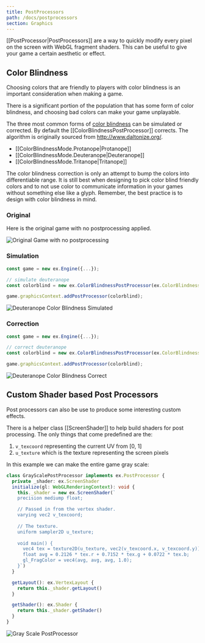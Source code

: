 ```yaml
---
title: PostProcessors
path: /docs/postprocessors
section: Graphics
---
```


[[PostProcessor|PostProcessors]] are a way to quickly modify every pixel on the screen with WebGL fragment shaders. This can be useful to give your game a certain aesthetic or effect.

## Color Blindness

Choosing colors that are friendly to players with color blindness is an important consideration when making a game.

There is a significant portion of the population that has some form of color blindness,
and choosing bad colors can make your game unplayable.

The three most common forms of [color blindness](https://en.wikipedia.org/wiki/Color_blindness) can be simulated or corrected. By default the [[ColorBlindnessPostProcessor]] corrects. The algorithm is originally sourced from http://www.daltonize.org/.

- [[ColorBlindnessMode.Protanope|Protanope]]
- [[ColorBlindnessMode.Deuteranope|Deuteranope]]
- [[ColorBlindnessMode.Tritanope|Tritanope]]

<Note>

The color blindness correction is only an attempt to bump the colors into differentiable range. It is still best when designing to pick color blind friendly colors and to not use color to communicate information in your games without something else like a glyph. Remember, the best practice is to design with color blindness in mind.

</Note>

### Original

Here is the original game with no postprocessing applied.

![Original Game with no postprocessing](postprocessors/original.png)

### Simulation

```typescript
const game = new ex.Engine({...});

// simulate deuteranope
const colorblind = new ex.ColorBlindnessPostProcessor(ex.ColorBlindnessMode.Deuteranope, true);

game.graphicsContext.addPostProcessor(colorblind);

```

![Deuteranope Color Blindness Simulated](postprocessors/simulate.png)

### Correction

```typescript
const game = new ex.Engine({...});

// correct deuteranope
const colorblind = new ex.ColorBlindnessPostProcessor(ex.ColorBlindnessMode.Deuteranope);

game.graphicsContext.addPostProcessor(colorblind);

```

![Deuteranope Color Blindness Correct](postprocessors/correct.png)

## Custom Shader based Post Processors

Post processors can also be use to produce some interesting custom effects.

There is a helper class [[ScreenShader]] to help build shaders for post processing. The only things that come predefined are the:

1.  `v_texcoord` representing the current UV from [0, 1]
2.  `u_texture` which is the texture representing the screen pixels

In this example we can make the entire game gray scale:

```typescript
class GrayScalePostProcessor implements ex.PostProcessor {
  private _shader: ex.ScreenShader
  initialize(gl: WebGLRenderingContext): void {
    this._shader = new ex.ScreenShader(`
    precision mediump float;

    // Passed in from the vertex shader.
    varying vec2 v_texcoord;
    
    // The texture.
    uniform sampler2D u_texture;
    
    void main() {
      vec4 tex = texture2D(u_texture, vec2(v_texcoord.x, v_texcoord.y));
      float avg = 0.2126 * tex.r + 0.7152 * tex.g + 0.0722 * tex.b;
      gl_FragColor = vec4(avg, avg, avg, 1.0);
    }`)
  }

  getLayout(): ex.VertexLayout {
    return this._shader.getLayout()
  }

  getShader(): ex.Shader {
    return this._shader.getShader()
  }
}
```

![Gray Scale PostProcessor](postprocessors/grayscale.png)
